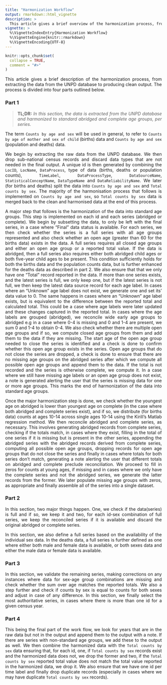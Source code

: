 ```yaml
---
title: "Harmonization Workflow"
output: rmarkdown::html_vignette
description: >
  This article gives a brief overview of the harmonization process, from extracting the data from the UNPD database to producing clean output. 
vignette: >
  %\VignetteIndexEntry{Harmonization Workflow}
  %\VignetteEngine{knitr::rmarkdown}
  %\VignetteEncoding{UTF-8}
---
```


```r
knitr::opts_chunk$set(
  collapse = TRUE,
  comment = "#>"
)
```

This article gives a brief description of the harmonization process, from extracting the data from the UNPD database to producing clean output. The process is divided into four parts outlined below.

### Part 1

> **TL;DR:** _In this section, the data is extracted from the UNPD database and harmonized to standard abridged and complete age groups, per series._ 


The term `Counts by age and sex` will be used in general, to refer to `Counts by age of mother and sex of child` (births) data and `Counts by age and sex` (population and deaths) data.

We begin by extracting the raw data from the UNPD database. We then drop sub-national census records and discard data types that are not needed in the final output. A unique id is then generated by combining the `LocID`, `LocName`, `DataProcess`, type of data (births, deaths or population counts), `TimeLabel`, `DataProcessType`, `DataSourceName`, `StatisticalConceptName`, `DataTypeName` and `DataReliabilityName`. We later (for births and deaths) split the data into `Counts by age and sex` and `Total counts by sex`. The majority of the harmonisation process that follows is implemented on `Counts by age and sex`, so `Total counts by sex` data is merged back to the clean and harmonised data at the end of this process.

A major step that follows is the harmonization of the data into standard age groups. This step is implemented on each id and each series (abridged or complete). We begin by subsetting the data, to only be left with the final series, in a case where "Final" data status is available.
For each series, we then check whether the series is a full series with all age groups represented and also check whether an open age (greater than 60 for the births data) exists in the data. A full series requires all closed age groups and either an open age group or a reported total value. If the data is abridged, then a full series also requires either both abridged child ages or both five-year child ages to be present. This condition sufficiently holds for both the births data and the population counts data, but is further enhanced for the deaths data as described in part 2. We also ensure that that we only have one "Total" record reported in the data. If more than one series exists, and the latest series is full, we only keep one, but if the latest series is not full, we then keep the latest data source record for each age label. In cases where an "Unknown" age label does not exist, we generate one and set its' data value to 0. The same happens in cases where an "Unknown" age label exists, but is equivalent to the difference between the reported total and calculated total. This could be a case where age labels were later updated and these changes captured in the reported total. In cases where the age labels are grouped (abridged), we reconcile wide early age groups to abridged e.g in a case where  0-4 is missing and 0 and 1-4 are present, we sum 0 and 1-4 to obtain 0-4. We also check whether there are multiple open age groups and if so, we compute closed age groups from them and add them to the data if they are missing. The start age of the open age group needed to close the series is identified and a check is done to confirm whether this open age group exists in the series. Open age groups that do not close the series are dropped, a check is done to ensure that there are no missing age groups on the abridged series after which we compute all possible open age groups and append them to the data. If the total is not recorded and the series is otherwise complete, we compute it. In a case where we still have missing age labels or an open age group does not exist, a note is generated alerting the user that the series is missing data for one or more age groups. This marks the end of harmonization of the data into standard age groups.

Once the major harmonization step is done, we check whether the youngest age on abridged is lower than youngest age on complete (in the case where both abridged and complete series exist), and if so, we distribute (for births data) counts at ages 10-14 across single ages 10-14 using the Kirill's Matlab regression method.
We then reconcile abridged and complete series, as necessary. This involves generating abridged records from complete series, checking if the totals match, in cases where they exist, filling in the total of one series if it is missing but is present in the other series, appending the abridged series with the abridged records derived from complete series, computing all possible open age groups, dropping records for open age groups that do not close the series and finally in cases where totals for both series don't match, generating a note alerting the user that different totals on abridged and complete preclude reconciliation. We proceed to fill in zeros for counts at young ages, if missing and in cases where we only have the complete series and not the abridged series, we generate the latter records from the former. We later populate missing age groups with zeros, as appropriate and finally assemble all of the series into a single dataset. 


### Part 2

In this section, two major things happen. One, we check if the data(series) is full and if so, we keep it and two, for each id-sex combination of full series, we keep the reconciled series if it is available and discard the original abridged or complete series.

In this section, we also define a full series based on the availability of the individual sex data. In the deaths data, a full series is further defined as one where either both male and female data is available, or both sexes data and either the male data or female data is available.  

### Part 3

In this section, we validate the remaining series, making corrections on any instances where data for sex-age group combinations are missing and check whether the sum over age matches the reported totals. We also a step further and check if counts by sex is equal to counts for both sexes and adjust in case of any difference. In this section, we finally select the most authoritative series, in cases where there is more than one id for a given census year.

### Part 4 

This being the final part of the work flow, we look for years that are in the raw data but not in the output and append them to the output with a note. If there are series with non-standard age groups, we add these to the output as well. We then combine the harmonized data with the `Total counts by sex` data ensuring that, for each id, one, if `Total counts by sex` records exist and the harmonized data does not, we drop the former and two, if the `Total counts by sex` reported total value does not match the total value reported in the harmonized data, we drop it. We also ensure that we have one id per time label and finally drop duplicate records (especially in cases where we may have duplicate `Total counts by sex` records).


<style>
body {text-align: justify}
</style>
